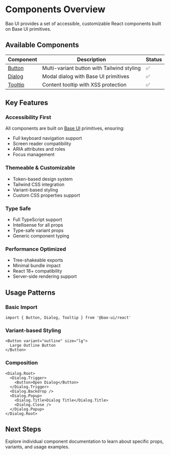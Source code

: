 # Components Overview

Bao UI provides a set of accessible, customizable React components built on Base UI primitives.

## Available Components

| Component | Description | Status |
| --- | --- | --- |
| [Button](/components/button) | Multi-variant button with Tailwind styling | ✅ |
| [Dialog](/components/dialog) | Modal dialog with Base UI primitives | ✅ |
| [Tooltip](/components/tooltip) | Content tooltip with XSS protection | ✅ |

## Key Features

### Accessibility First
All components are built on [Base UI](https://base-ui.com/) primitives, ensuring:
- Full keyboard navigation support
- Screen reader compatibility
- ARIA attributes and roles
- Focus management

### Themeable & Customizable
- Token-based design system
- Tailwind CSS integration
- Variant-based styling
- Custom CSS properties support

### Type Safe
- Full TypeScript support
- Intellisense for all props
- Type-safe variant props
- Generic component typing

### Performance Optimized
- Tree-shakeable exports
- Minimal bundle impact
- React 18+ compatibility
- Server-side rendering support

## Usage Patterns

### Basic Import
```tsx
import { Button, Dialog, Tooltip } from '@bao-ui/react'
```

### Variant-based Styling
```tsx
<Button variant="outline" size="lg">
  Large Outline Button
</Button>
```

### Composition
```tsx
<Dialog.Root>
  <Dialog.Trigger>
    <Button>Open Dialog</Button>
  </Dialog.Trigger>
  <Dialog.Backdrop />
  <Dialog.Popup>
    <Dialog.Title>Dialog Title</Dialog.Title>
    <Dialog.Close />
  </Dialog.Popup>
</Dialog.Root>
```

## Next Steps

Explore individual component documentation to learn about specific props, variants, and usage examples.